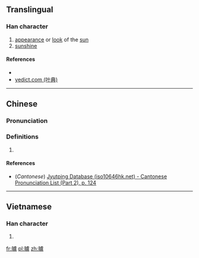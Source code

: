 ==Translingual==

===Han character===
{{Han char|rn=72|rad=日|as=16|sn=20|four=|canj=AYPT|ids=⿰日盧}}

# [[appearance]] or [[look]] of the [[sun]]
# [[sunshine]]

====References====
* {{Han ref|kx=0501.320|dkj=14252|dj=0872.050|hdz=21541.160|uh=66E5|ud=26341}}
* [http://yedict.com/htm/66/66E5.htm yedict.com (叶典)]

----

==Chinese==
{{zh-forms|s=𣆐}}

===Pronunciation===
{{zh-pron
|m=lú
|c=lou4
|mc=
|oc=
|ma=
|cat=n
}}

===Definitions===
# {{rfdef|lang=zh}}

====References====
* (''Cantonese'') [http://www.iso10646hk.net/jp/document/download.jsp Jyutping Database (iso10646hk.net) - Cantonese Pronunciation List (Part 2), p. 124]

----

==Vietnamese==

===Han character===
{{vi-readings|rs=日16|hanviet=trưa}}

# {{defn|lang=vi|sort=日16}}

[[fr:曥]]
[[pl:曥]]
[[zh:曥]]